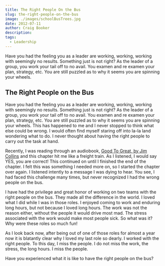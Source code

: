```yaml
---
title: The Right People On the Bus
slug: the-right-people-on-the-bus
image: ./images/schoolBusTrees.jpg
date: 2012-07-11
author: Craig Booker
description:
tags:
  - Leadership
---
```


Have you had the feeling you as a leader are working, working, working with seemingly no results. Something just is not right? As the leader of a group, you work your tail off to no avail. You examen and re examen your plan, strategy, etc. You are still puzzled as to why it seems you are spinning your wheels.

## The Right People on the Bus

Have you had the feeling you as a leader are working, working, working with seemingly no results. Something just is not right? As the leader of a group, you work your tail off to no avail. You examen and re examen your plan, strategy, etc. You are still puzzled as to why it seems you are spinning your wheels. This has happened to me and I never stopped to think what else could be wrong. I would often find myself staring off into la-la land wondering what to do. I never thought about having the right people to carry out the task at hand.

Recently, I was reading through an audiobook, [Good To Great, by Jim Collins](https://www.amazon.com/Good-Great-Some-Companies-Others-ebook/dp/B0058DRUV6) and this chapter hit me like a freight train. As I listened, I would say YES, you are correct! This continued on until I finished the end of the chapter. I felt this was something I needed more on, so I started the chapter over again. I listened intently to a message I was dying to hear. You see, I had faced this challenge many times, but never recognized I had the wrong people on the bus.

I have had the privilege and great honor of working on two teams with the right people on the bus. They made all the difference in the world. I loved what I did while I was in those roles. I enjoyed coming to work and enduring long hours, but not because I loved long hours. The work was not the reason either, without the people it would drive most mad. The stress associated with the work would make most people sick. So what was it? Why were these roles so much fun!

As I look back now, after being out of one of those roles for almost a year now it is blatantly clear why I loved my last role so dearly. I worked with the right people. To this day, I miss the people. I do not miss the work, the stress, the long hours. I miss the people.

Have you experienced what it is like to have the right people on the bus?
